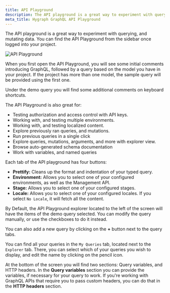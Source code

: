 ```yaml
---
title: API Playground
description: The API playground is a great way to experiment with querying, and mutating data.
meta_title: Hygraph GraphQL API Playground
---
```


The API playground is a great way to experiment with querying, and mutating data. You can find the API Playground from the sidebar once logged into your project.

![API Playground](/images/docs/api-reference/basics/playground.png)

When you first open the API Playground, you will see some initial comments introducing GraphQL, followed by a query based on the model you have in your project. If the project has more than one model, the sample query will be provided using the first one.

Under the demo query you will find some additional comments on keyboard shortcuts.

The API Playground is also great for:

- Testing authorization and access control with API keys.
- Working with, and testing multiple environments.
- Working with, and testing localized content.
- Explore previously ran queries, and mutations.
- Run previous queries in a single click
- Explore queries, mutations, arguments, and more with explorer view.
- Browse auto-generated schema documentation
- Work with variables, and named queries

Each tab of the API playground has four buttons:

- **Prettify:** Cleans up the format and indentation of your typed query.
- **Environment:** Allows you to select one of your configured environments, as well as the Management API.
- **Stage:** Allows you to select one of your configured stages.
- **Locale:** Allows you to select one of your configured locales. If you select `No Locale`, it will fetch all the content.

By Default, the API Playground explorer located to the left of the screen will have the items of the demo query selected. You can modify the query manually, or use the checkboxes to do it instead.

You can also add a new query by clicking on the **+** button next to the query tabs.

You can find all your queries in the `My Queries` tab, located next to the `Explorer` tab. There, you can select which of your queries you wish to display, and edit the name by clicking on the pencil icon.

At the bottom of the screen you will find two sections: Query variables, and HTTP headers. In the **Query variables** section you can provide the variables, if necessary for your query to work. If you're working with GraphQL APIs that require you to pass custom headers, you can do that in the **HTTP headers** section.
